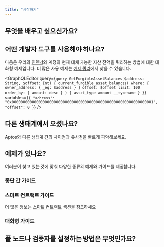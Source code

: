 ```yaml
---
title: "시작하기"
---
```




## 무엇을 배우고 싶으신가요?

<CardGrid>
  <LinkCard href="/ko/build/smart-contracts" title="스마트 컨트랙트" description="Move 프로그래밍 언어로 Aptos에서 스마트 컨트랙트를 작성하는 방법을 배워보세요." />

  <LinkCard href="/ko/build/indexer" title="데이터 쿼리" description="Aptos 인덱서를 사용하여 온체인 데이터를 효율적으로 쿼리하세요." />

  <LinkCard href="/ko/network/blockchain/blockchain-deep-dive" title="블록체인 인프라" description="Aptos 블록체인 인프라의 다양한 구성 요소를 배워보세요." />
</CardGrid>

## 어떤 개발자 도구를 사용해야 하나요?

<CardGrid>
  <LinkCard href="/ko/build/sdks" title="SDK" description="TypeScript, Python, Rust 및 기타 SDK를 사용하여 거래를 제출하고 온체인 데이터를 읽으세요." />

  <LinkCard href="/ko/build/indexer" title="인덱서" description="계정 잔액, 거래 기록, 계정별 NFT 등의 온체인 데이터를 쿼리하세요." />

  <LinkCard href="/ko/build/cli" title="CLI" description="Aptos CLI로 Move 스마트 컨트랙트를 컴파일하고 프로파일링하며, 로컬 네트워크를 실행하는 등의 작업을 수행하세요." />
</CardGrid>

다음은 우리의 [인덱서](/ko/build/indexer)와 계정의 현재 대체 가능한 자산 잔액을 쿼리하는 방법에 대한 대화형 예제입니다. 더 많은 사용 예제는 [예제 쿼리](/ko/build/indexer/indexer-api/fungible-asset-balances)에서 찾을 수 있습니다.

<GraphQLEditor
  query={`query GetFungibleAssetBalances($address: String, $offset: Int) {
  current_fungible_asset_balances(
    where: { owner_address: { _eq: $address } }
    offset: $offset
    limit: 100
    order_by: { amount: desc }
  ) {
    asset_type
    amount
    __typename
  }
}`}
  variables={`{
  "address": "0x0000000000000000000000000000000000000000000000000000000000000001",
  "offset": 0
}`}
/>

## 다른 생태계에서 오셨나요?

Aptos와 다른 생태계 간의 차이점과 유사점을 빠르게 파악해보세요.

<CardGrid>
  <LinkCard href="/ko/build/get-started/ethereum-cheatsheet" title="Ethereum / EVM에서 Aptos로 치트시트" />

  <LinkCard href="/ko/build/get-started/solana-cheatsheet" title="Solana / SVM에서 Aptos로 치트시트" />

  <LinkCard href="/ko/network/blockchain/move#comparison-to-other-vms" title="VM 비교" />
</CardGrid>

## 예제가 있나요?

여러분이 찾고 있는 것에 맞춰 다양한 종류의 예제와 가이드를 제공합니다.

### 종단 간 가이드

<CardGrid>
  <LinkCard href="/ko/build/guides/first-transaction" title="첫 번째 거래" description="이 튜토리얼은 Aptos 블록체인에 거래를 생성하고 제출하며, 제출된 거래를 검증하는 방법을 설명합니다." />

  <LinkCard href="/ko/build/guides/your-first-nft" title="첫 번째 NFT" description="이 튜토리얼은 Aptos 블록체인에서 대체 불가능한 자산을 생성하고 전송하는 방법을 설명합니다." />

  <LinkCard href="/ko/build/guides/first-fungible-asset" title="첫 번째 대체 가능한 자산" description="이 튜토리얼은 FACoin이라는 이름의 대체 가능한 자산(FA)을 컴파일, 배포, 발행하는 방법을 소개합니다." />
</CardGrid>

### 스마트 컨트랙트 가이드

더 많은 정보는 [스마트 컨트랙트](/ko/build/smart-contracts) 섹션을 참조하세요

<CardGrid>
  <LinkCard href="/ko/build/guides/build-e2e-dapp/1-create-smart-contract" title="스마트 컨트랙트 생성" description="이것은 Aptos에서 종단 간 dapp 구축 튜토리얼의 첫 번째 챕터입니다." />

  <LinkCard href="https://github.com/aptos-labs/aptos-core/tree/main/aptos-move/move-examples" title="Aptos Move 예제" description="Aptos에서 Move를 개발하는 방법에 대한 30개 이상의 예제" target="_blank" />

  <LinkCard href="https://github.com/aptos-labs/aptos-core/tree/main/aptos-move/move-examples/move-tutorial" title="Move 튜토리얼" description="Move로 프로그래밍하는 기본 사항을 다룹니다" target="_blank" />
</CardGrid>

### 대화형 가이드

<CardGrid>
  <LinkCard href="https://learn.aptoslabs.com/en/workshops" title="Aptos Learn" description="기본 및 고급 가이드" target="_blank" />

  <LinkCard href="https://movespiders.com" title="Move Spiders" description="Move Spiders의 친근한 거미 마스코트와 함께 Move에 대해 배워보세요" target="_blank" />

  <LinkCard href="https://www.aptosshores.com" title="Aptos Shores" description="Aptos Shores와 함께 Move에 대해 배워보세요" target="_blank" />
</CardGrid>

## 풀 노드나 검증자를 설정하는 방법은 무엇인가요?

<CardGrid>
  <LinkCard href="/ko/network/nodes/full-node" title="풀 노드 설정" />

  <LinkCard href="/ko/network/nodes/validator-node" title="검증자 설정" />
</CardGrid>
